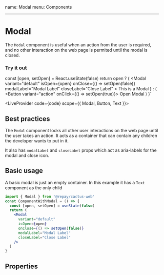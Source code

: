 name: Modal
menu: Components

---


# Modal

The `Modal` component is useful when an action from the user is required, and no other interaction
on the web page is permited until the modal is closed.

### Try it out

  const [open, setOpen] = React.useState(false)
  return open ? (
    <Modal
      variant="default"
      isOpen={open}
      onClose={() => setOpen(false)}
      modalLabel="Modal Label"
      closeLabel="Close Label"
    >
      <Text as="h1">This is a Modal</Text>
    </Modal>
  ) : (
    <Button variant="action" onClick={() => setOpen(true)}>
      Open Modal
    </Button>
  )
}`

<LiveProvider code={code} scope={{ Modal, Button, Text }}>
  <LiveEditor style={livePreviewStyle} style={livePreviewStyle} />
  <LiveError />
  <LivePreview />
</LiveProvider>

## Best practices

The `Modal` component locks all other user interactions on the web page until the user takes an action.
It acts as a container that can contain any children the developer wants to put in it.

It also has `modalLabel` and `closeLabel` props which act as aria-labels for the modal and close icon.

## Basic usage

A basic modal is just an empty container. In this example it has a `Text` component as the only child

```jsx
import { Modal } from '@repay/cactus-web'
const ComponentWithModal = () => {
  const [open, setOpen] = useState(false)
  return (
    <Modal
      variant="default"
      isOpen={open}
      onClose={() => setOpen(false)}
      modalLabel="Modal Label"
      closeLabel="Close Label"
    />
  )
}
```

## Properties

<PropsTable of={Modal} />
